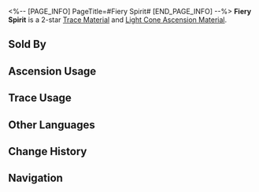 <%-- [PAGE_INFO]
PageTitle=#Fiery Spirit#
[END_PAGE_INFO] --%>
{{Item Infobox
|id          = 110221
|image       = Item Fiery Spirit.png{{subst:void|<!--$UPLOAD:<<SpriteOutput/ItemFigures/110221.png>-<Item Fiery Spirit.png>-<Item Icons>>-->}}
|type        = Trace Material
|type2       = Light Cone Ascension Material
|invCategory = Upgrade Materials
|rarity      = 2
|effect      = 
|description = Feeble heliobus that scattered after the Flaming Catastrophe War. Used to level up Traces slightly for {{Color|h|Nihility}} characters.
|source1     = [[Calyx (Crimson): Bud of Nihility (Alchemy Commission)]]
|source2     = [[Embers Exchange]]
|source3     = [[Omni-Synthesizer]] &mdash; Material Exchange
}}
{{Description|An innocent, formless heliobus.<br />The size of a heliobus's flame when it materializes indicates its strength. This little heliobus is innocent and naive and may be easily consumed by more powerful heliobi.<br /><br />''"Formless, rootless, and roaming boundless..."''}}
'''Fiery Spirit''' is a 2-star [[Trace Material]] and [[Light Cone Ascension Material]].

==Sold By==
{{Shop Availability}}

==Ascension Usage==
{{Ascension Usage}}

==Trace Usage==
{{Trace Usage}}

==Other Languages==
{{Other Languages
|en   = Fiery Spirit
|zhs  = 炽情之灵
|zht  = 熾情之靈
|ja   = 熾烈の霊
|ko   = 열렬의 영혼
|es   = Espíritu ardiente
|fr   = Esprit flamboyant
|ru   = Огненный дух
|th   = Fiery Spirit
|vi   = Linh Hồn Rực Cháy
|de   = Feuriger Geist
|id   = Fiery Spirit
|pt   = Espírito de Fogo
}}

==Change History==
{{Change History|2.0}}

==Navigation==
{{Upgrade Material Navbox}}